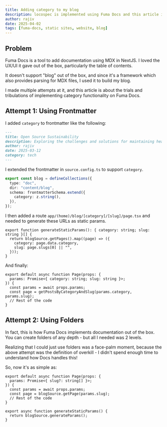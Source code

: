 ```yaml
---
title: Adding category to my blog
description: locospec is implemented using Fuma Docs and this article is about my trials and tribulations implementing category to my blog posts
author: rajiv
date: 2025-04-02
tags: [fuma-docs, static sites, website, blog]
---
```


## Problem

Fuma Docs is a tool to add documentation using MDX in NextJS. I loved the UX/UI it gave out of the box, particularly the table of contents.

It doesn't support "blog" out of the box, and since it's a framework which also provides parsing for MDX files, I used it to build my blog.

I made multiple attempts at it, and this article is about the trials and tribulations of implementing category functionality on Fuma Docs.

## Attempt 1: Using Frontmatter

I added `category` to frontmatter like the following:

```md
---
title: Open Source Sustainability
description: Exploring the challenges and solutions for maintaining healthy open source ecosystems
author: rajiv
date: 2025-03-12
category: tech
---
```

I extended the frontmatter in `source.config.ts` to support `category`.

```ts
export const blog = defineCollections({
  type: "doc",
  dir: "content/blog",
  schema: frontmatterSchema.extend({
    category: z.string(),
  }),
});
```

I then added a route `app/(home)/blog/[category]/[slug]/page.tsx` and needed to generate these URLs as static params.

```tsx
export function generateStaticParams(): { category: string; slug: string }[] {
  return blogSource.getPages().map((page) => ({
    category: page.data.category,
    slug: page.slugs[0] || "",
  }));
}
```

And finally:

```tsx
export default async function Page(props: {
  params: Promise<{ category: string; slug: string }>;
}) {
  const params = await props.params;
  const page = getPostsByCategoryAndSlug(params.category, params.slug);
  // Rest of the code
}
```

## Attempt 2: Using Folders

In fact, this is how Fuma Docs implements documentation out of the box. You can create folders of any depth - but all I needed was 2 levels.

Realizing that I could just use folders was a face-palm moment, because the above attempt was the definition of overkill - I didn't spend enough time to understand how Docs handles this!

So, now it's as simple as:

```tsx
export default async function Page(props: {
  params: Promise<{ slug?: string[] }>;
}) {
  const params = await props.params;
  const page = blogSource.getPage(params.slug);
  // Rest of the code
}

export async function generateStaticParams() {
  return blogSource.generateParams();
}
```
